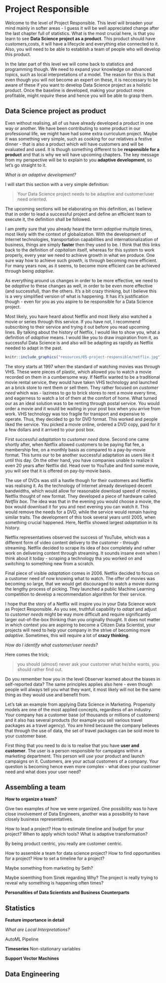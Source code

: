 # Project Responsible {#project-responsible}

Welcome to the level of Project Responsible. This level will broaden your mind mainly in softer areas - I guess it will be well appreciated change after the last chapter full of statistics. What is the most crucial here, is that you learn to see **Data Science project as a product**. This product should have customers,costs, it will have a lifecycle and everything else connected to it. Also, you will need to be able to establish a team of people who will develop this product.  

In the later part of this level we will come back to statistics and programming though. We need to expand your knowledge on advanced topics, such as local interpretations of a model. The reason for this is that even though you will not become an expert on these, it is neccessary to be aware of these if you want to develop Data Science project as a holistic product. Once the baseline is developed, making your product more profitable, might *require* these and hence you will be able to grasp them.

## Data Science project as product

Even without realising, all of us have already developed a product in one way or another. We have been contributing to some product in our professional life, we might have had some extra curriculum project. Maybe it was something very simple, such as cooking for our relatives a festive dinner - that is also a product which will have customers and will be evaluated and used. It is though something different to be **responsible for a product** and that is why we will have upcoming chapters. The key message from my perspective will be to explain to you **adaptive development**, so let's go straight to it.

*What is an adaptive development?*

I will start this section with a very simple definition:

> Your Data Science project needs to be adaptive and customer/user need oriented.

The upcoming sections will be elaborating on this definition, as I believe that in order to lead a successful project and define an efficient team to execute it, the definition shall be followed.  

I am pretty sure that you already heard the term *adaptive* multiple times, most likely with the context of globalization. With the development of Internet technologies, transportation capabilities and internationalization of business, things are simply **faster** then they used to be. I think that this links back to the definition of *capitalism* itself, whereas for this system to work properly, every year we need to achieve growth in what we produce. One sure way how to achieve such growth, is through becoming more efficient. For many years now, as it seems, to become more efficient can be achieved through being *adaptive*.  

As everything around us changes in order to be more effective, we need to be *adaptive* to these changes as well, in order to be even more effective (and successful), than the others. It's a bit crazy thinking, but I believe this is a very simplified version of what is happening. It has it's justification though - even for you as you aspire to be responsible for a Data Science project.  

Most likely, you have heard about Netflix and most likely also watched a movie or series through this service. If you have not, I recommend subscribing to their service and trying it out before you read upcoming lines. By talking about the history of Netflix, I would like to show you, what a definition of *adaptive* means. I would like you to draw inspiration from it, as successful Data Science is and also will be adapting as rapidly as Netflix needed to adapt in the past.  

```r
knitr::include_graphics("resources/05-project-responsible/netflix.jpg")
```

The story starts at 1997 when the standard of watching movies was through VHS. These were pieces of plastic, which allowed you to watch a movie recorded on them in a cumbersome way. If Netflix wanted to be a traditional movie rental service, they would have taken VHS technology and launched an a brick store to rent them or sell them. They rather focused on *customer need* which was - laziness to go to brick stores to rent a movie every time, and eagerness to watch a lot of them at the comfort of home. What turned our as an ideal solution was to be renting through postal service. You would order a movie and it would be waiting in your post box when you arrive from work. VHS technology was too fragile for transport and expensive to operate. Thus, they decided to go for DVD format. This worked and people liked the service. You picked a movie online, ordered a DVD copy, paid for it a few dollars and it arrived to your post box.  

First successful *adaptation* to *customer need* done. Second one came shortly after, when Netflix allowed customers to be paying flat fee, a membership fee, on a monthly basis as compared to a pay-by-movie format. This turns our to be another successful adaptation as users like it until this day. On the other hand, you have companies unable to realize it even 20 years after Netflix did. Head over to YouTube and find some movie, you will see that it is offered on pay-by-movie basis.  

The use of DVDs was still a hastle though for their customers and Netflix was realising it. As the technology of Internet already developed decent bandwidths, which would allow for reasonable download speed of movies, Netflix thought of new format. They developed a piece of hardware called *Netflix box*. The idea was that in the evening you would choose a movie, the box would download it for you and next evening you can watch it. This would remove the needs for a DVD, while the service would remain having similar traits. The development of this took several years until 2005, when something crucial happened. Here, Netflix showed largest *adaptation* in its history.  

Netflix representatives observed the success of YouTube, which was a different form of video content delivery to the customer - through streaming. Netflix decided to scrape its idea of *box* completely and rather work on delivering content through streaming. It sounds insane even when I think about it today - scraping a technology tha you worked on and switching to something new from a scratch.  

Final piece of visible *adaptation* comes in 2006. Netflix decided to focus on a customer need of now knowing what to watch. The offer of movies was becoming so large, that we would get discouraged to watch a movie during the lengthy process of picking. They launched a public Machine Learning competition to develop a recommendation algorithm for their service. 

I hope that the story of a Netflix will inspire you in your Data Science work as Project Responsible. As you see, truthfull capability to *adapt* and adjust to *customer needs* might be way more difficult and require significantly larger out-of-the-box thinking than you originally thought. It does not matter in which context you are aspiring to become a Citizen Data Scientist, your projects will need to help your company in the strive of becoming more *adaptive*.  Sometimes, this will require a lot of **crazy thinking**.  

*How do I identify what customer/user needs?*

Here comes the trick;

> you should (almost) never ask your customer what he/she wants, you should rather find out.

Do you remember how you in the level Observer learned about the biases in self-reported data? The same principles applies also here - even though people will always tell you what they want, it most likely will not be the same thing as they would use and benefit from.  

Let's tak an example from applying Data Science in Marketing. Propensity models are one of the most applied concepts, regardless of an industry. Your company has a customer base (of thousands or millions of customers) and it also has several products (for example you sell various travel packages as a travel agency). You are hired because the company believes that through the use of data, the set of travel packages can be sold more to your customer base.  

First thing that you need to do is to realise that you have **user and customer**. The user is a person responsible for campaigns within a marketing department. This person will *use* your product and launch campaigns on it. Customers, are your actual customers of a company. Your question is becoming hence even more complex - what does your customer need and what does your user need?

## Assembling a team

**How to organize a team?**

Give two examples of how we were organized. One possibility was to have close involvement of Data Engineers, another was a possibility to have closely business representatives.

How to lead a project?
How to estimate timeline and budget for your project?
When to apply which tools?
What is adaptive transformation?

By being product centric, you really are customer centric.

How to assemble a team for data science project?
How to find opportunities for a project?
How to set a timeline for a project?

Maybe something from marketing by Seth?

Maybe soemthing from Sinek regarding Why?
The project is really trying to reveal why something is happening often times?

**Personalities of Data Scientists and Business Counterparts**

## Statistics

**Feature importance in detail**

*What are Local Interpretations?*


AutoML Pipeline

**Timeseries**
Non-stationary variables

**Support Vector Machines**


## Data Engineering
